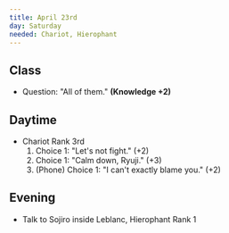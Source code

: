 ```yaml
---
title: April 23rd
day: Saturday
needed: Chariot, Hierophant
---
```


## Class
- Question: "All of them." **(Knowledge +2)**

## Daytime
- Chariot Rank 3rd
    1. Choice 1: "Let's not fight." (+2)
    1. Choice 1: "Calm down, Ryuji." (+3)
    1. (Phone) Choice 1: "I can't exactly blame you." (+2)

## Evening
- Talk to Sojiro inside Leblanc, Hierophant Rank 1